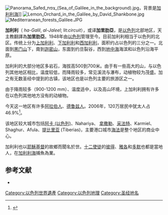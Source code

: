 [[File:Panorama_Safed_צפת_(Sea_of_Galilee_in_the_background).jpg|thumb]]，背景是[[加利利海|加利利海]]]]
[[File:Lemon_Orchard_in_the_Galilee_by_David_Shankbone.jpg|thumb]]
[[File:Mediterranean_forests_Galilee.JPG|thumb]]

'''加利利'''（{{lang-he|הגליל}} ''ha-Galil'', {{lang-ar|الجليل}}''al-Jaleel''; lit:''circuit''），或译'''加里肋亞'''，是[[以色列|以色列]]北部地区，天主教翻譯為'''加里肋亞'''。1948年由[[以色列|以色列]]管理至今。目前加利利相当于以色列的北区。传统上分为[[上加利利|上加利利]]、[[下加利利|下加利利]]和[[西加利利|西加利利]]，面积约占以色列的三分之一。北面到[[黑门山|黑门山]]下，南到[[迦密山|迦密山]]，东面到约旦裂谷，西到[[地中海|地中海]]海滨和以色列沿海平原。 

加利利的大部分地区多岩石，海拔高500到700米。由于有一些高大的山，与以色列其他地区相比，温度较低，而降雨较多，常见溪流与瀑布，动植物较为茂盛。加之有无数圣经中提到的古镇，该地区也是以色列主要的旅游区之一。

由于降雨较多（900-1200 mm）、温度适中，以及高山环境，上加利利拥有许多在以色列其他地方没有的动植物。

今天这一地区有许多[[阿拉伯人|阿拉伯人]]、[[德鲁兹人|德鲁兹人]]。2006年，120万居民中犹太人占46.9%<ref>{{cite web|url=http://www.ynet.co.il/english/articles/0,7340,L-3481768,00.html|accessdate=2008-02-01|date=2007-12-12|title=加利利犹太人口下降|author=Ofer Petersburg|publisher=[[Ynet|Ynet]]|archive-date=2012-12-09|archive-url=https://archive.is/20121209081201/http://www.ynet.co.il/english/articles/0,7340,L-3481768,00.html|dead-url=no}}</ref>。

该地区较大城市包括[[阿卡_(以色列)|阿卡 (以色列)]]、Nahariya、 [[拿撒勒|拿撒勒]]、[[采法特|采法特]]、Karmiel、Shaghur、Afula、[[提比里亚|提比里亚]] (Tiberias)，主要港口城市[[海法|海法]]是整个地区的商业中心。

加利利也以[[耶穌基督|耶穌基督]]的故鄉而聞名於世。[[十二使徒|十二使徒]]的[[彼得|彼得]]、[[雅各|雅各]]和[[多默|多默]]也都是當地人，在[[加利利海|加利利海]]捕魚為業。

== 参考文献 ==
{{reflist}}
{{Commonscat|Galilee|Galilee}}
*{{eastons}}

{{以色列世界遺產}}

{{DEFAULTSORT:Galilee}}
[[Category:以色列世界遺產|Category:以色列世界遺產]]
[[Category:以色列地理|Category:以色列地理]]
[[Category:圣经地名|Category:圣经地名]]